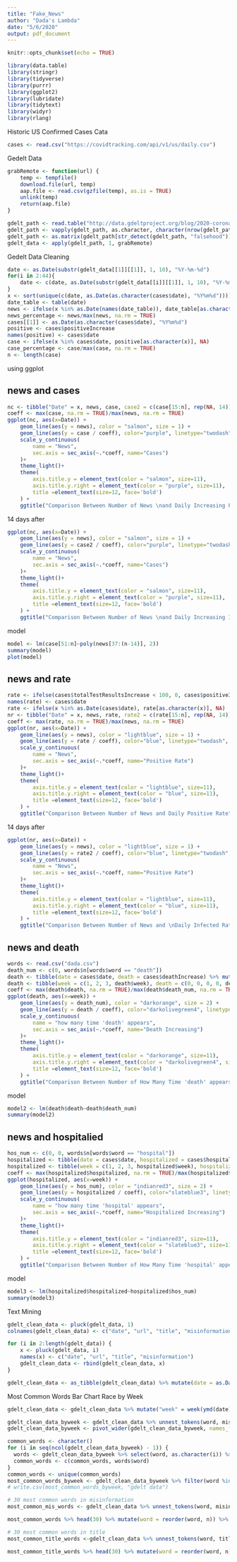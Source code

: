 ```yaml
---
title: "Fake_News"
author: "Dada's Lambda"
date: "5/6/2020"
output: pdf_document
---
```


```r
knitr::opts_chunk$set(echo = TRUE)
```

```r
library(data.table)
library(stringr)
library(tidyverse)
library(purrr)
library(ggplot2)
library(lubridate)
library(tidytext)
library(widyr)
library(rlang)
```

Historic US Confirmed Cases Cata
```r
cases <- read.csv("https://covidtracking.com/api/v1/us/daily.csv")
```

Gedelt Data
```r
grabRemote <- function(url) {
    temp <- tempfile()
    download.file(url, temp)
    aap.file <- read.csv(gzfile(temp), as.is = TRUE)
    unlink(temp)
    return(aap.file)
}

gdelt_path <- read.table("http://data.gdeltproject.org/blog/2020-coronavirus-narrative/live_onlinenews/MASTERFILELIST.TXT")
gdelt_path <- vapply(gdelt_path, as.character, character(nrow(gdelt_path)))
gdelt_path <- as.matrix(gdelt_path[str_detect(gdelt_path, "falsehood")])
gdelt_data <- apply(gdelt_path, 1, grabRemote)
```

Gedelt Data Cleaning
```r
date <- as.Date(substr(gdelt_data[[1]][[1]], 1, 10), "%Y-%m-%d")
for(i in 2:44){
    date <- c(date, as.Date(substr(gdelt_data[[i]][[1]], 1, 10), "%Y-%m-%d"))
}
x <- sort(unique(c(date, as.Date(as.character(cases$date), "%Y%m%d"))))
date_table <- table(date)
news <- ifelse(x %in% as.Date(names(date_table)), date_table[as.character(x)], NA)
news_percentage <- news/max(news, na.rm = TRUE)
cases[[1]] <- as.Date(as.character(cases$date), "%Y%m%d")
positive <- cases$positiveIncrease
names(positive) <- cases$date
case <- ifelse(x %in% cases$date, positive[as.character(x)], NA)
case_percentage <- case/max(case, na.rm = TRUE)
n <- length(case)
```


using ggplot

## news and cases

```r
nc <- tibble("Date" = x, news, case, case2 = c(case[15:n], rep(NA, 14)))
coeff <- max(case, na.rm = TRUE)/max(news, na.rm = TRUE)
ggplot(nc, aes(x=Date)) + 
    geom_line(aes(y = news), color = "salmon", size = 1) + 
    geom_line(aes(y = case / coeff), color="purple", linetype="twodash", size = 1)+
    scale_y_continuous(
        name = "News",
        sec.axis = sec_axis(~.*coeff, name="Cases")
    )+
    theme_light()+
    theme(
        axis.title.y = element_text(color = "salmon", size=11),
        axis.title.y.right = element_text(color = "purple", size=11),
        title =element_text(size=12, face='bold')
    ) +
    ggtitle("Comparison Between Number of News \nand Daily Increasing Positive Cases")
```

14 days after 
```r
ggplot(nc, aes(x=Date)) + 
    geom_line(aes(y = news), color = "salmon", size = 1) + 
    geom_line(aes(y = case2 / coeff), color="purple", linetype="twodash", size = 1)+
    scale_y_continuous(
        name = "News",
        sec.axis = sec_axis(~.*coeff, name="Cases")
    )+
    theme_light()+
    theme(
        axis.title.y = element_text(color = "salmon", size=11),
        axis.title.y.right = element_text(color = "purple", size=11),
        title =element_text(size=12, face='bold')
    ) +
    ggtitle("Comparison Between Number of News \nand Daily Increasing Infected Cases")
```

model
```r
model <- lm(case[51:n]~poly(news[37:(n-14)], 2))
summary(model)
plot(model)
```


## news and rate
```r
rate <- ifelse(cases$totalTestResultsIncrease < 100, 0, cases$positiveIncrease/cases$totalTestResultsIncrease)
names(rate) <- cases$date
rate <- ifelse(x %in% as.Date(cases$date), rate[as.character(x)], NA)
nr <- tibble("Date" = x, news, rate, rate2 = c(rate[15:n], rep(NA, 14)))
coeff <- max(rate, na.rm = TRUE)/max(news, na.rm = TRUE)
ggplot(nr, aes(x=Date)) + 
    geom_line(aes(y = news), color = "lightblue", size = 1) + 
    geom_line(aes(y = rate / coeff), color="blue", linetype="twodash", size = 1)+
    scale_y_continuous(
        name = "News",
        sec.axis = sec_axis(~.*coeff, name="Positive Rate")
    )+
    theme_light()+
    theme(
        axis.title.y = element_text(color = "lightblue", size=11),
        axis.title.y.right = element_text(color = "blue", size=11),
        title =element_text(size=12, face='bold')
    ) +
    ggtitle("Comparison Between Number of News and Daily Positive Rate")
```

14 days after
```r
ggplot(nr, aes(x=Date)) + 
    geom_line(aes(y = news), color = "lightblue", size = 1) + 
    geom_line(aes(y = rate2 / coeff), color="blue", linetype="twodash", size = 1)+
    scale_y_continuous(
        name = "News",
        sec.axis = sec_axis(~.*coeff, name="Positive Rate")
    )+
    theme_light()+
    theme(
        axis.title.y = element_text(color = "lightblue", size=11),
        axis.title.y.right = element_text(color = "blue", size=11),
        title =element_text(size=12, face='bold')
    ) +
    ggtitle("Comparison Between Number of News and \nDaily Infected Rate")

```

## news and death 
```r
words <- read.csv("dada.csv")
death_num <- c(0, words$n[words$word == "death"])
death <- tibble(date = cases$date, death = cases$deathIncrease) %>% mutate(week = week(ymd(as.Date(date)))) %>% group_by(week) %>% summarise(death = sum(death))
death <- tibble(week = c(1, 2, 3, death$week), death = c(0, 0, 0, 0, death$death[-1]), death_num)
coeff <- max(death$death, na.rm = TRUE)/max(death$death_num, na.rm = TRUE)
ggplot(death, aes(x=week)) + 
    geom_line(aes(y = death_num), color = "darkorange", size = 2) + 
    geom_line(aes(y = death / coeff), color="darkolivegreen4", linetype="twodash", size = 2)+
    scale_y_continuous(
        name = "how many time 'death' appears",
        sec.axis = sec_axis(~.*coeff, name="Death Increasing")
    )+
    theme_light()+
    theme(
        axis.title.y = element_text(color = "darkorange", size=11),
        axis.title.y.right = element_text(color = "darkolivegreen4", size=11),
        title =element_text(size=12, face='bold')
    ) +
    ggtitle("Comparison Between Number of How Many Time 'death' appears \nin The News and Weekly Increasing Death")

```

model
```r
model2 <- lm(death$death~death$death_num)
summary(model2)
```

## news and hospitalied
```r
hos_num <- c(0, 0, words$n[words$word == "hospital"])
hospitalized <- tibble(date = cases$date, hospitalized = cases$hospitalizedIncrease) %>% mutate(week = week(ymd(as.Date(date)))) %>% group_by(week) %>% summarise(hospitalized = sum(hospitalized))
hospitalized <- tibble(week = c(1, 2, 3, hospitalized$week), hospitalized = c(0, 0, 0, 0, hospitalized$hospitalized[-1]), hos_num)
coeff <- max(hospitalized$hospitalized, na.rm = TRUE)/max(hospitalized$hos_num, na.rm = TRUE)
ggplot(hospitalized, aes(x=week)) + 
    geom_line(aes(y = hos_num), color = "indianred3", size = 2) + 
    geom_line(aes(y = hospitalized / coeff), color="slateblue3", linetype="twodash", size = 2)+
    scale_y_continuous(
        name = "how many time 'hospital' appears",
        sec.axis = sec_axis(~.*coeff, name="Hospitalized Increasing")
    )+
    theme_light()+
    theme(
        axis.title.y = element_text(color = "indianred3", size=11),
        axis.title.y.right = element_text(color = "slateblue3", size=11),
        title =element_text(size=12, face='bold')
    ) +
    ggtitle("Comparison Between Number of How Many Time 'hospital' appears \nin The News and Weekly Increasing Hospitalized")
```

model
```r
model3 <- lm(hospitalized$hospitalized~hospitalized$hos_num)
summary(model3)
```

Text Mining
```r
gdelt_clean_data <- pluck(gdelt_data, 1)
colnames(gdelt_clean_data) <- c("date", "url", "title", "misinformation")

for (i in 2:length(gdelt_data)) {
    x <- pluck(gdelt_data, i)
    names(x) <- c("date", "url", "title", "misinformation")
    gdelt_clean_data <- rbind(gdelt_clean_data, x)
}

gdelt_clean_data <- as_tibble(gdelt_clean_data) %>% mutate(date = as.Date(substr(date, 1, 10), "%Y-%m-%d")) %>% arrange(date)
```

Most Common Words Bar Chart Race by Week
```r
gdelt_clean_data <- gdelt_clean_data %>% mutate("week" = week(ymd(date))) %>% select(date, week, url, title, misinformation)

gdelt_clean_data_byweek <- gdelt_clean_data %>% unnest_tokens(word, misinformation) %>% select(week, word) %>% group_by(week) %>% count(word) %>% anti_join(stop_words, "word") %>% arrange(week, desc(n))
gdelt_clean_data_byweek <- pivot_wider(gdelt_clean_data_byweek, names_from = "week", values_from = "n")

common_words <- character()
for (i in seq(ncol(gdelt_clean_data_byweek) - 1)) {
  words <- gdelt_clean_data_byweek %>% select(word, as.character(i)) %>% arrange(desc(!!rlang::sym(as.character(i)))) %>% head(20)
  common_words <- c(common_words, words$word)
}
common_words <- unique(common_words)
most_common_words_byweek <- gdelt_clean_data_byweek %>% filter(word %in% common_words)
# write.csv(most_common_words_byweek, "gdelt data")
```

```r
# 30 most common words in misinformation
most_common_mis_words <- gdelt_clean_data %>% unnest_tokens(word, misinformation) %>% count(word, sort = TRUE) %>% anti_join(stop_words, "word")

most_common_words %>% head(30) %>% mutate(word = reorder(word, n)) %>% ggplot(aes(word, n)) + geom_col() + coord_flip() + labs(title = "Most Common 30 Words Appears in Misinformation")

# 30 most common words in title
most_common_title_words <-gdelt_clean_data %>% unnest_tokens(word, title) %>% count(word, sort = TRUE) %>% anti_join(stop_words, "word")

most_common_title_words %>% head(30) %>% mutate(word = reorder(word, n)) %>% ggplot(aes(word, n)) + geom_col() + coord_flip() + labs(title = "Most Common 30 Words Appears in Title")
```
